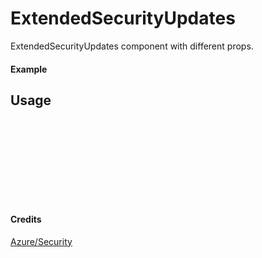 
<Meta of={ExtendedSecurityUpdates} title="Azure/Security/ExtendedSecurityUpdates" />

# ExtendedSecurityUpdates

ExtendedSecurityUpdates component with different props.

#### Example

<Canvas of={ExtendedSecurityUpdates.Primary} />

## Usage

```ts
import { ExtendedSecurityUpdates } from "yadl-ui";

const Example = () => {
  return (
      <ExtendedSecurityUpdates />
  );
};

export default Example;
```

#### Credits
[Azure/Security](https://learn.microsoft.com/en-us/azure/architecture/icons/)
